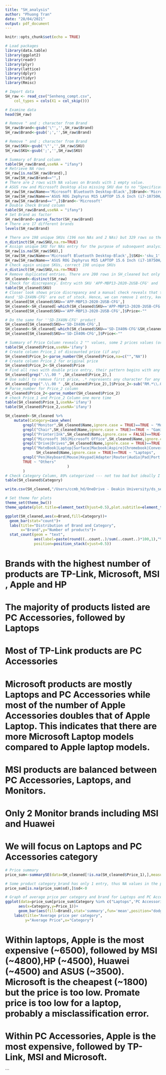 ```yaml
---
title: "SH_analysis"
author: "Phuong Tran"
date: "28/04/2021"
output: pdf_document
---
```


```r
knitr::opts_chunk$set(echo = TRUE)
```

```r
# Load packages
library(data.table)
library(ggplot2)
library(readr)
library(plyr)
library(lattice)
library(dplyr)
library(tidyr)
library(Rmisc)
```

```r
# Import data
SH_raw <- read_csv("Senheng_compt.csv", 
    col_types = cols(X1 = col_skip()))
```
```r
# Examine data
head(SH_raw)
```

```r
# Remove " and ; character from Brand
SH_raw$Brand<-gsub('\"','',SH_raw$Brand)
SH_raw$Brand<-gsub(';','',SH_raw$Brand)

# Remove " and ; character from Brand
SH_raw$SKU<-gsub('\"','',SH_raw$SKU)
SH_raw$SKU<-gsub(';','',SH_raw$SKU)

```

```r
# Summary of Brand column
table(SH_raw$Brand,useNA = "ifany")
# Retrieve NA rows
SH_raw[is.na(SH_raw$Brand),]
SH_raw[SH_raw$Brand=="",]
# There are 2 rows with NA values on Brands with 1 empty value. 
# ASUS row and Microsoft Desktop also missing SKU due to no "Specification section on webpages. Manually enter the missing Brands
SH_raw[SH_raw$Name=='Microsoft Bluetooth Desktop-Black',]$Brand<-'Microsoft'
SH_raw[SH_raw$Name=='ASUS ROG Zephyrus M15 LAPTOP 15.6 Inch (i7-10750H/16GB/1 TB SSD/GTX1660TI 6G/WIN10) ASU-GU502L-UAZ087T',]$Brand<-"ASUS"
SH_raw[SH_raw$Brand=="",]$Brand<-'Microsoft'
# Double check Brand column
table(SH_raw$Brand,useNA = "ifany")
# Set Brand as factor
SH_raw$Brand<-parse_factor(SH_raw$Brand)
# There are 17 different brands
levels(SH_raw$Brand)
```

```r
# There are 198 unique SKUs (196 non NAs and 2 NAs) but 329 rows so there must be many duplicated rows
n_distinct(SH_raw$SKU,na.rm=TRUE)
# Assign unique SKU for NAs entry for the purpose of subsequent analysis
SH_raw[is.na(SH_raw$SKU),]
SH_raw[SH_raw$Name=='Microsoft Bluetooth Desktop-Black',]$SKU<-'sku_1'
SH_raw[SH_raw$Name=='ASUS ROG Zephyrus M15 LAPTOP 15.6 Inch (i7-10750H/16GB/1 TB SSD/GTX1660TI 6G/WIN10) ASU-GU502L-UAZ087T',]$SKU<-'sku_2'
# Check again unique SKUs, correct 198 unique SKUs
n_distinct(SH_raw$SKU,na.rm=TRUE)
# Remove duplicated entries. There are 200 rows in SH_cleaned but only 198 unique SKUs.
SH_cleaned<-distinct(SH_raw)
# Check for discrepancy. Entry with SKU 'APP-MBP13-2020-2USB-CFG' and 'SD-IX40N-CFG' were duplicated
table(SH_cleaned$SKU)
# Closer look shows price discrepancy and a manual check reveals that the product 'APP-MBP13-2020-2USB-CFG' 
#and 'SD-IX40N-CFG' are out of stock. Hence, we can remove 1 entry, keep the other entry with price set to "" for out of stock
SH_cleaned[SH_cleaned$SKU=='APP-MBP13-2020-2USB-CFG',]
SH_cleaned<-SH_cleaned[-which(SH_cleaned$SKU=='APP-MBP13-2020-2USB-CFG'&SH_cleaned$Price=='RM489.00'),]
SH_cleaned[SH_cleaned$SKU=='APP-MBP13-2020-2USB-CFG',]$Price<-""

# Do the same for ''SD-IX40N-CFG' product
SH_cleaned[SH_cleaned$SKU=='SD-IX40N-CFG',]
SH_cleaned<-SH_cleaned[-which(SH_cleaned$SKU=='SD-IX40N-CFG'&SH_cleaned$Price=='RM 70.00'),]
SH_cleaned[SH_cleaned$SKU=='SD-IX40N-CFG',]$Price<-""
```


```r
# Summary of Price Column reveals 2 "" values, some 2 prices values (original and discounted) and mostly are single value
table(SH_cleaned$Price,useNA='ifany')
# Create column Price_1 of discounted price (if any)
SH_cleaned$Price_1<-parse_number(SH_cleaned$Price,na=c("","NA"))
# Create column Price_2 for original price 
SH_cleaned$Price_2<-SH_cleaned$Price
# Find all rows with double price entry, their pattern begins with any character followed by .00 and then a white space between 2 price values
SH_cleaned[grep(".\\.00 " ,SH_cleaned$Price_2),]
# Use sub() to remove first price, .* represents any character for any number of times, \\. represents '.' character
SH_cleaned[grep(".\\.00 " ,SH_cleaned$Price_2),]$Price_2<-sub("RM.*\\.00 ","",SH_cleaned[grep(".\\.00 " ,SH_cleaned$Price_2),]$Price_2)
# Parse_number for Price_2 column
SH_cleaned$Price_2<-parse_number(SH_cleaned$Price_2)
# check Price_1 and Price_2 Column one more time
table(SH_cleaned$Price_1,useNA='ifany')
table(SH_cleaned$Price_2,useNA='ifany')
```


```r
SH_cleaned<-SH_cleaned %>%
    mutate(Category=case_when(
        grepl("Monitor",SH_cleaned$Name,ignore.case = TRUE)==TRUE ~ "Monitors",
        grepl("Chair",SH_cleaned$Name,ignore.case = TRUE)==TRUE ~ "Gaming Chairs",
        grepl("Printer|Ink",SH_cleaned$Name,ignore.case = FALSE)==TRUE~"Printers", #Avoid TP-Link
        grepl("Microsoft 365|Microsoft Office",SH_cleaned$Name,ignore.case = TRUE)==TRUE ~"Software",
        grepl("Drive|Drives",SH_cleaned$Name,ignore.case = TRUE)==TRUE ~"Storage",
        grepl("MateBook|Laptop|Surface|Macbook|Aspire|Chromebook|Convertible|Notebook|Helios|Zenbook|Trident|Optix|Prestige",
              SH_cleaned$Name,ignore.case = TRUE)==TRUE ~ "Laptops",
        grepl("Pen|Keyboard|Mouse|Keypad|Adapter|Router|Audio|Pad|Port|Wi-fi|Dual Band|Desktop}",SH_cleaned$Name,ignore.case = TRUE)==TRUE ~"PC Accessories",
        TRUE ~ "Others"
                            )
        )
# Check Category Column, 89% categorized --- not too bad but ideally I would go back to web scraping and scraped the category from the beginning. 
table(SH_cleaned$Category)
```

```r
write.csv(SH_cleaned,"/Users/ccmb_hd/OneDrive - Deakin University/ds_senheng/SH_cleaned.csv")
```

```r
# Set theme for plots
theme_set(theme_bw())
theme_update(plot.title=element_text(hjust=0.5),plot.subtitle=element_text(hjust=0.5))
```


```r
ggplot(SH_cleaned,aes(x=Brand,fill=Category))+
  geom_bar(stat="count")+
  labs(title="Distribution of Brand and Category",
       x="Brand",y="Number of products")+
  stat_count(geom = "text",
             aes(label=paste(round((..count..)/sum(..count..)*100,1),"%")),
             position=position_stack(vjust=0.5))
```
# Brands with the highest number of products are TP-Link, Microsoft, MSI , Apple and HP
# The majority of products listed are PC Accessories, followed by Laptops
# Most of TP-Link products are PC Accessories
# Microsoft products are mostly Laptops and PC Accessories while most of the number of Apple Accessories doubles that of Apple Laptop. This indicates that there are more Microsoft Laptop models compared to Apple laptop models. 
# MSI products are balanced between PC Accessories, Laptops, and Monitors.
# Only 2 Monitor brands including MSI and Huawei


# We will focus on Laptops and PC Accessories category 
```r
# Price summary 
price_sum<-summarySE(data=SH_cleaned[!is.na(SH_cleaned$Price_1),],measurevar = 'Price_1',groupvars = c('Category','Brand'))

# Some product category_brand has only 1 entry, thus NA values in the price_sum table. Replace these with 0 in sd column
price_sum[is.na(price_sum$sd),]$sd<-0

# Graph of average price per category and brand for Laptops and PC Accessories
ggplot(data=price_sum[price_sum$Category %in% c("Laptops",'PC Accessories'),],
      aes(x=Category,y=Price_1))+
      geom_bar(aes(fill=Brand),stat='summary',fun='mean',position="dodge",color="black")+
    labs(title="Average price per category",
         y="Average Price",x="Category")
```

# Within laptops, Apple is the most expensive (~6500), followed by MSI (~4800),HP (~4500), Huawei (~4500) and ASUS (~3500). Microsoft is the cheapest (~1800) but the price is too low. Promate price is too low for a laptop, probably a misclassification error. 
# Within PC Accessories, Apple is the most expensive, followed by TP-Link, MSI and Microsoft. 
```

